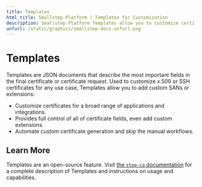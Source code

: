 ---
title: Templates
html_title: Smallstep Platform | Templates for Customization
description: Smallstep Platform Templates allow you to customize certificates.
unfurl: /static/graphics/smallstep-docs-unfurl.png
---

# **Templates**

Templates are JSON documents that describe the most important fields in the final certificate or certificate request. 
Used to customize x.509 or SSH certificates for any use case, 
Templates allow you to add custom SANs or extensions:

- Customize certificates for a broad range of applications and integrations.
- Provides full control of all of certificate fields, even add custom extensions.
- Automate custom certificate generation and skip the manual workflows.

## Learn More

Templates are an open-source feature. 
Visit [the `step-ca` documentation](https://smallstep.com/docs/step-ca/configuration#certificate-templates) for a complete description of Templates and instructions on usage and capabilities.
